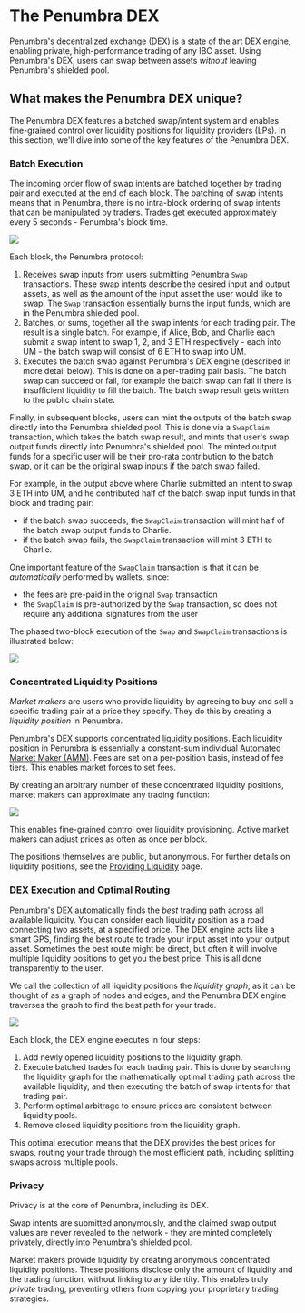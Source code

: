 # The Penumbra DEX

Penumbra's decentralized exchange (DEX) is a state of the art DEX engine, enabling private, high-performance trading of any IBC asset. Using Penumbra's DEX, users can swap between assets *without* leaving Penumbra's shielded pool.

## What makes the Penumbra DEX unique?

The Penumbra DEX features a batched swap/intent system and enables fine-grained control over liquidity positions for liquidity providers (LPs). In this section, we'll dive into some of the key features of the Penumbra DEX.

### Batch Execution

The incoming order flow of swap intents are batched together by trading pair and executed at the end of each block. The batching of swap intents means that in Penumbra, there is no intra-block ordering of swap intents that can be manipulated by traders. Trades get executed approximately every 5 seconds - Penumbra's block time.

<picture>
  <img src="/images/dex-batch-execution.png" />
</picture>

Each block, the Penumbra protocol:

1. Receives swap inputs from users submitting Penumbra `Swap` transactions. These swap intents describe the desired input and output assets, as well as the amount of the input asset the user would like to swap. The `Swap` transaction essentially burns the input funds, which are in the Penumbra shielded pool.
2. Batches, or sums, together all the swap intents for each trading pair. The result is a single batch. For example, if Alice, Bob, and Charlie each submit a swap intent to swap 1, 2, and 3 ETH respectively - each into UM - the batch swap will consist of 6 ETH to swap into UM.
3. Executes the batch swap against Penumbra's DEX engine (described in more detail below). This is done on a per-trading pair basis. The batch swap can succeed or fail, for example the batch swap can fail if there is insufficient liquidity to fill the batch. The batch swap result gets written to the public chain state.

Finally, in subsequent blocks, users can mint the outputs of the batch swap directly into the Penumbra shielded pool. This is done via a `SwapClaim` transaction, which takes the batch swap result, and mints that user's swap output funds directly into Penumbra's shielded pool. The minted output funds for a specific user will be their pro-rata contribution to the batch swap, or it can be the original swap inputs if the batch swap failed.

For example, in the output above where Charlie submitted an intent to swap 3 ETH into UM, and he contributed half of the batch swap input funds in that block and trading pair:
* if the batch swap succeeds, the `SwapClaim` transaction will mint half of the batch swap output funds to Charlie.
* if the batch swap fails, the `SwapClaim` transaction will mint 3 ETH to Charlie.

One important feature of the `SwapClaim` transaction is that it can be *automatically* performed by wallets, since:
* the fees are pre-paid in the original `Swap` transaction
* the `SwapClaim` is pre-authorized by the `Swap` transaction, so does not require any additional signatures from the user

The phased two-block execution of the `Swap` and `SwapClaim` transactions is illustrated below:

<picture>
  <img src="/images/dex-swap-claim.png" />
</picture>

### Concentrated Liquidity Positions

*Market makers* are users who provide liquidity by agreeing to buy and sell a specific trading pair at a price they specify. They do this by creating a *liquidity position* in Penumbra.

Penumbra's DEX supports concentrated [liquidity positions](./dex/lp.mdx). Each liquidity position in Penumbra is essentially a constant-sum individual [Automated Market Maker (AMM)](https://www.gemini.com/cryptopedia/amm-what-are-automated-market-makers#section-automated-market-maker-variations). Fees are set on a per-position basis, instead of fee tiers. This enables market forces to set fees.

By creating an arbitrary number of these concentrated liquidity positions, market makers can approximate any trading function:

<picture>
  <img src="/images/dex-concentrated-liquidity.png" />
</picture>

This enables fine-grained control over liquidity provisioning. Active market makers can adjust prices as often as once per block.

The positions themselves are public, but anonymous. For further details on liquidity positions, see the [Providing Liquidity](./dex/lp.mdx) page.

### DEX Execution and Optimal Routing

Penumbra's DEX automatically finds the *best* trading path across all available liquidity. You can consider each liquidity position as a road connecting two assets, at a specified price. The DEX engine acts like a smart GPS, finding the best route to trade your input asset into your output asset. Sometimes the best route might be direct, but often it will involve multiple liquidity positions to get you the best price. This is all done transparently to the user.

We call the collection of all liquidity positions the *liquidity graph*, as it can be thought of as a graph of nodes and edges, and the Penumbra DEX engine traverses the graph to find the best path for your trade.

<picture>
  <img src="/images/dex-optimal-routing.png" />
</picture>

Each block, the DEX engine executes in four steps:

1. Add newly opened liquidity positions to the liquidity graph.
2. Execute batched trades for each trading pair. This is done by searching the liquidity graph for the mathematically optimal trading path across the available liquidity, and then executing the batch of swap intents for that trading pair.
3. Perform optimal arbitrage to ensure prices are consistent between liquidity pools.
4. Remove closed liquidity positions from the liquidity graph.

This optimal execution means that the DEX provides the best prices for swaps, routing your trade through the most efficient path, including splitting swaps across multiple pools.

### Privacy

Privacy is at the core of Penumbra, including its DEX.

Swap intents are submitted anonymously, and the claimed swap output values are never revealed to the network - they are minted completely privately, directly into Penumbra's shielded pool.

Market makers provide liquidity by creating anonymous concentrated liquidity positions. These positions disclose only the amount of liquidity and the trading function, without linking to any identity. This enables truly *private* trading, preventing others from copying your proprietary trading strategies.
